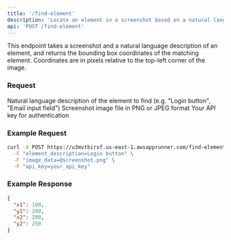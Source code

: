 ```yaml
---
title: '/find-element'
description: 'Locate an element in a screenshot based on a natural language description'
api: 'POST /find-element'
---
```


This endpoint takes a screenshot and a natural language description of an element, and returns the bounding box coordinates of the matching element. Coordinates are in pixels relative to the top-left corner of the image.

### Request

<ParamField body="element_description" type="string" required>
  Natural language description of the element to find (e.g. "Login button", "Email input field")
</ParamField>

<ParamField body="image_data" type="file" required>
  Screenshot image file in PNG or JPEG format
</ParamField>

<ParamField body="api_key" type="string" required>
  Your API key for authentication
</ParamField>

### Example Request

```bash
curl -X POST https://u3mvtbirxf.us-east-1.awsapprunner.com/find-element \
  -F "element_description=Login button" \
  -F "image_data=@screenshot.png" \
  -F "api_key=your_api_key"
```

### Example Response

```json
{
  "x1": 100,
  "y1": 200,
  "x2": 200,
  "y2": 250
}